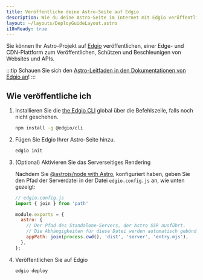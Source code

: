 ```yaml
---
title: Veröffentliche deine Astro-Seite auf Edgio
description: Wie du deine Astro-Seite im Internet mit Edgio veröffentlichst.
layout: ~/layouts/DeployGuideLayout.astro
i18nReady: true
---
```


Sie können Ihr Astro-Projekt auf [Edgio](https://www.edg.io/) veröffentlichen, einer Edge- und CDN-Plattform zum Veröffentlichen, Schützen und Beschleunigen von Websites und APIs.

:::tip
Schauen Sie sich den [Astro-Leitfaden in den Dokumentationen von Edgio an](https://docs.edg.io/guides/astro)!
:::

## Wie veröffentliche ich

1. Installieren Sie die [the Edgio CLI](https://docs.edg.io/guides/cli) global über die Befehlszeile, falls noch nicht geschehen.

    ```bash
    npm install -g @edgio/cli
    ```

2. Fügen Sie Edgio Ihrer Astro-Seite hinzu.

    ```bash
    edgio init
    ```

3. (Optional) Aktivieren Sie das Serverseitiges Rendering

    Nachdem Sie [@astrojs/node with Astro](/de/guides/integrations-guide/node/), konfiguriert haben, geben Sie den Pfad der Serverdatei in der Datei `edgio.config.js` an, wie unten gezeigt:

    ```js ins={2,5-9}
    // edgio.config.js
    import { join } from 'path'

    module.exports = {
      astro: {
        // Der Pfad des Standalone-Servers, der Astro SSR ausführt.
        // Die Abhängigkeiten für diese Datei werden automatisch gebündelt.
        appPath: join(process.cwd(), 'dist', 'server', 'entry.mjs'),
      },
    };
    ```

4. Veröffentlichen Sie auf Edgio

    ```bash
    edgio deploy
    ```

